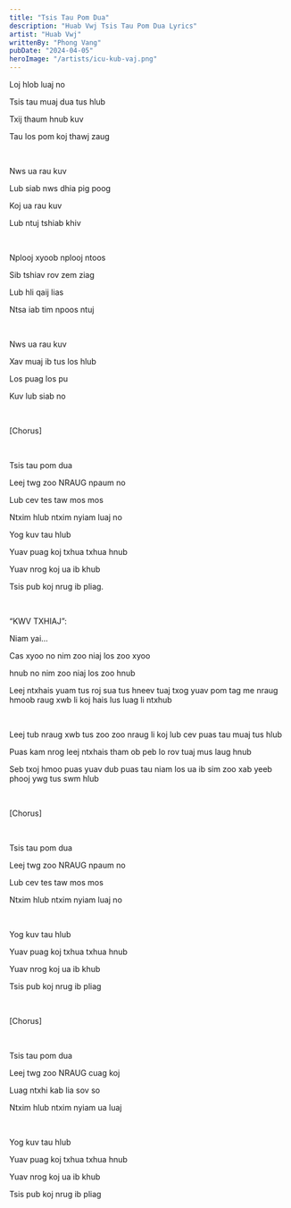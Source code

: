 ```yaml
---
title: "Tsis Tau Pom Dua"
description: "Huab Vwj Tsis Tau Pom Dua Lyrics"
artist: "Huab Vwj"
writtenBy: "Phong Vang"
pubDate: "2024-04-05"
heroImage: "/artists/icu-kub-vaj.png"
---
```


Loj hlob luaj no

Tsis tau muaj dua tus hlub

Txij thaum hnub kuv

Tau los pom koj thawj zaug

<br />

Nws ua rau kuv

Lub siab nws dhia pig poog

Koj ua rau kuv

Lub ntuj tshiab khiv

<br />

Nplooj xyoob nplooj ntoos

Sib tshiav rov zem ziag

Lub hli qaij lias

Ntsa iab tim npoos ntuj

<br />

Nws ua rau kuv

Xav muaj ib tus los hlub

Los puag los pu

Kuv lub siab no

<br />

[Chorus]

<br />

Tsis tau pom dua

Leej twg zoo NRAUG npaum no

Lub cev tes taw mos mos

Ntxim hlub ntxim nyiam luaj no

Yog kuv tau hlub

Yuav puag koj txhua txhua hnub

Yuav nrog koj ua ib khub

Tsis pub koj nrug ib pliag.

<br />

“KWV TXHIAJ”:

Niam yai...

Cas xyoo no nim zoo niaj los zoo xyoo

hnub no nim zoo niaj los zoo hnub

Leej ntxhais yuam tus roj sua tus hneev tuaj txog yuav pom tag me nraug hmoob raug xwb li koj hais lus luag li ntxhub

<br />

Leej tub nraug xwb tus zoo zoo nraug li koj lub cev puas tau muaj tus hlub

Puas kam nrog leej ntxhais tham ob peb lo rov tuaj mus laug hnub

Seb txoj hmoo puas yuav dub puas tau niam los ua ib sim zoo xab yeeb phooj ywg tus swm hlub

<br />

[Chorus]

<br />

Tsis tau pom dua

Leej twg zoo NRAUG npaum no

Lub cev tes taw mos mos

Ntxim hlub ntxim nyiam luaj no

<br />

Yog kuv tau hlub

Yuav puag koj txhua txhua hnub

Yuav nrog koj ua ib khub

Tsis pub koj nrug ib pliag

<br />

[Chorus]

<br />

Tsis tau pom dua

Leej twg zoo NRAUG cuag koj

Luag ntxhi kab lia sov so

Ntxim hlub ntxim nyiam ua luaj

<br />

Yog kuv tau hlub

Yuav puag koj txhua txhua hnub

Yuav nrog koj ua ib khub

Tsis pub koj nrug ib pliag
